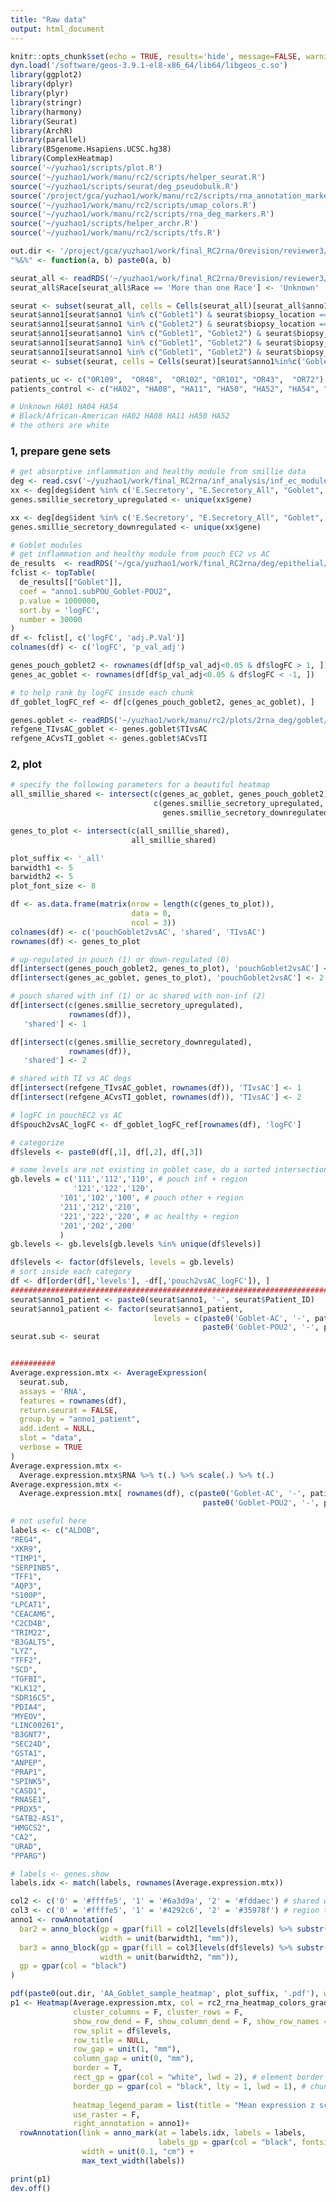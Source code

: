 ```yaml
---
title: "Raw data"
output: html_document
---
```


```r
knitr::opts_chunk$set(echo = TRUE, results='hide', message=FALSE, warning=FALSE, fig.height = 7, fig.width = 7)
dyn.load('/software/geos-3.9.1-el8-x86_64/lib64/libgeos_c.so')
library(ggplot2)
library(dplyr)
library(plyr)
library(stringr)
library(harmony)
library(Seurat)
library(ArchR)
library(parallel)
library(BSgenome.Hsapiens.UCSC.hg38)
library(ComplexHeatmap)
source('~/yuzhao1/scripts/plot.R')
source('~/yuzhao1/work/manu/rc2/scripts/helper_seurat.R')
source('~/yuzhao1/scripts/seurat/deg_pseudobulk.R')
source('/project/gca/yuzhao1/work/manu/rc2/scripts/rna_annotation_markers.R')
source('~/yuzhao1/work/manu/rc2/scripts/umap_colors.R')
source('~/yuzhao1/work/manu/rc2/scripts/rna_deg_markers.R')
source('~/yuzhao1/scripts/helper_archr.R')
source('~/yuzhao1/work/manu/rc2/scripts/tfs.R')

out.dir <- '/project/gca/yuzhao1/work/final_RC2rna/0revision/reviewer3/1control_ethnicity/plots_heatmap/'
"%&%" <- function(a, b) paste0(a, b)
```

```r
seurat_all <- readRDS('~/yuzhao1/work/final_RC2rna/0revision/reviewer3/1control_ethnicity/seurat_ipaa_and_all_controls.rds')
seurat_all$Race[seurat_all$Race == 'More than one Race'] <- 'Unknown'
```


```r
seurat <- subset(seurat_all, cells = Cells(seurat_all)[seurat_all$anno1 %in% c('Goblet1', 'Goblet2')])
seurat$anno1[seurat$anno1 %in% c("Goblet1") & seurat$biopsy_location =='POU'] <- 'Goblet-POU1'
seurat$anno1[seurat$anno1 %in% c("Goblet2") & seurat$biopsy_location =='POU'] <- 'Goblet-POU2'
seurat$anno1[seurat$anno1 %in% c("Goblet1", "Goblet2") & seurat$biopsy_location =='PP'] <- 'Goblet-PP'
seurat$anno1[seurat$anno1 %in% c("Goblet1", "Goblet2") & seurat$biopsy_location =='TI'] <- 'Goblet-TI'
seurat$anno1[seurat$anno1 %in% c("Goblet1", "Goblet2") & seurat$biopsy_location =='AC'] <- 'Goblet-AC'
seurat <- subset(seurat, cells = Cells(seurat)[seurat$anno1%in%c('Goblet-AC', 'Goblet-POU2')])

```

```r
patients_uc <- c("OR109",  "OR48",  "OR102", "OR101", "OR43",  "OR72")
patients_control <- c("HA02", "HA08", "HA11", "HA50", "HA52", "HA54", "HA01", "HA04", "HA07", "HA49", "HA51", "HA55", "HA62", "OR95")

# Unknown HA01 HA04 HA54
# Black/African-American HA02 HA08 HA11 HA50 HA52
# the others are white
```

### 1, prepare gene sets

```r
# get absorptive inflammation and healthy module from smillie data
deg <- read.csv('~/yuzhao1/work/final_RC2rna/inf_analysis/inf_ec_module.csv')
xx <- deg[deg$ident %in% c('E.Secretory', "E.Secretory_All", "Goblet", "Immature Goblet") & deg$log2fc > 1, ]
genes.smillie_secretory_upregulated <- unique(xx$gene)

xx <- deg[deg$ident %in% c('E.Secretory', "E.Secretory_All", "Goblet", "Immature Goblet") & deg$log2fc < -1, ]
genes.smillie_secretory_downregulated <- unique(xx$gene)
```


```r
# Goblet modules
# get inflammation and healthy module from pouch EC2 vs AC
de_results  <- readRDS('~/gca/yuzhao1/work/final_RC2rna/deg/epithelial/goblet/de_results_pou2vsAC_bulk.rds')
fclist <- topTable(
  de_results[["Goblet"]],
  coef = "anno1.subPOU_Goblet-POU2",
  p.value = 1000000,
  sort.by = 'logFC',
  number = 30000
)
df <- fclist[, c('logFC', 'adj.P.Val')]
colnames(df) <- c('logFC', 'p_val_adj')

genes_pouch_goblet2 <- rownames(df[df$p_val_adj<0.05 & df$logFC > 1, ])
genes_ac_goblet <- rownames(df[df$p_val_adj<0.05 & df$logFC < -1, ])

# to help rank by logFC inside each chunk
df_goblet_logFC_ref <- df[c(genes_pouch_goblet2, genes_ac_goblet), ]
```


```r
genes.goblet <- readRDS('~/yuzhao1/work/manu/rc2/plots/2rna_deg/goblet/genes_goblet.rds') 
refgene_TIvsAC_goblet <- genes.goblet$TIvsAC
refgene_ACvsTI_goblet <- genes.goblet$ACvsTI
```


### 2, plot 

```r
# specify the following parameters for a beautiful heatmap
all_smillie_shared <- intersect(c(genes_ac_goblet, genes_pouch_goblet2),
                                c(genes.smillie_secretory_upregulated,
                                  genes.smillie_secretory_downregulated))

genes_to_plot <- intersect(c(all_smillie_shared),
                           all_smillie_shared)

plot_suffix <- '_all'
barwidth1 <- 5
barwidth2 <- 5
plot_font_size <- 8
```


```r
df <- as.data.frame(matrix(nrow = length(c(genes_to_plot)),
                           data = 0,
                           ncol = 3))
colnames(df) <- c('pouchGoblet2vsAC', 'shared', 'TIvsAC')
rownames(df) <- genes_to_plot

# up-regulated in pouch (1) or down-regulated (0)
df[intersect(genes_pouch_goblet2, genes_to_plot), 'pouchGoblet2vsAC'] <- 1
df[intersect(genes_ac_goblet, genes_to_plot), 'pouchGoblet2vsAC'] <- 2

# pouch shared with inf (1) or ac shared with non-inf (2)
df[intersect(c(genes.smillie_secretory_upregulated),
             rownames(df)), 
   'shared'] <- 1

df[intersect(c(genes.smillie_secretory_downregulated),
             rownames(df)), 
   'shared'] <- 2

# shared with TI vs AC degs
df[intersect(refgene_TIvsAC_goblet, rownames(df)), 'TIvsAC'] <- 1 
df[intersect(refgene_ACvsTI_goblet, rownames(df)), 'TIvsAC'] <- 2

# logFC in pouchEC2 vs AC
df$pouch2vsAC_logFC <- df_goblet_logFC_ref[rownames(df), 'logFC']

# categorize
df$levels <- paste0(df[,1], df[,2], df[,3])

# some levels are not existing in goblet case, do a sorted intersection
gb.levels = c('111','112','110', # pouch inf + region
              '121','122','120',
           '101','102','100', # pouch other + region
           '211','212','210',
           '221','222','220', # ac healthy + region
           '201','202','200'
           )
gb.levels <- gb.levels[gb.levels %in% unique(df$levels)]

df$levels <- factor(df$levels, levels = gb.levels) 
# sort inside each category
df <- df[order(df[,'levels'], -df[,'pouch2vsAC_logFC']), ]
########################################################################
seurat$anno1_patient <- paste0(seurat$anno1, '-', seurat$Patient_ID)
seurat$anno1_patient <- factor(seurat$anno1_patient, 
                                levels = c(paste0('Goblet-AC', '-', patients_control),
                                           paste0('Goblet-POU2', '-', patients_uc)))
seurat.sub <- seurat


##########
Average.expression.mtx <- AverageExpression(
  seurat.sub,
  assays = 'RNA',
  features = rownames(df),
  return.seurat = FALSE,
  group.by = "anno1_patient",
  add.ident = NULL,
  slot = "data",
  verbose = TRUE
)
Average.expression.mtx <-
  Average.expression.mtx$RNA %>% t(.) %>% scale(.) %>% t(.)
Average.expression.mtx <-
  Average.expression.mtx[ rownames(df), c(paste0('Goblet-AC', '-', patients_control),
                                           paste0('Goblet-POU2', '-', patients_uc))]

# not useful here
labels <- c("ALDOB",
"REG4",
"XKR9",
"TIMP1",
"SERPINB5",
"TFF1",
"AQP3",
"S100P",
"LPCAT1",
"CEACAM6",
"C2CD4B",
"TRIM22",
"B3GALT5",
"LYZ",
"TFF2",
"SCD", 
"TGFBI", 
"KLK12", 
"SDR16C5", 
"PDIA4",  
"MYEOV",
"LINC00261", 
"B3GNT7",
"SEC24D",
"GSTA1",  
"ANPEP",  
"PRAP1",
"SPINK5",
"CASD1",
"RNASE1", 
"PRDX5",
"SATB2-AS1", 
"HMGCS2",
"CA2", 
"URAD",
"PPARG")

# labels <- genes.show
labels.idx <- match(labels, rownames(Average.expression.mtx))

col2 <- c('0' = '#ffffe5', '1' = '#6a3d9a', '2' = '#fddaec') # shared with smillie inflammed(1), healthy (2)
col3 <- c('0' = '#ffffe5', '1' = '#4292c6', '2' = '#35978f') # region ti (1) ac (2), other (0)
anno1 <- rowAnnotation(
  bar2 = anno_block(gp = gpar(fill = col2[levels(df$levels) %>% substr(., 2, 2)]),
                    width = unit(barwidth1, "mm")),
  bar3 = anno_block(gp = gpar(fill = col3[levels(df$levels) %>% substr(., 3, 3)]),
                    width = unit(barwidth2, "mm")),
  gp = gpar(col = "black")
)
```


```r
pdf(paste0(out.dir, 'AA_Goblet_sample_heatmap', plot_suffix, '.pdf'), width = 7, height = 7.5)
p1 <- Heatmap(Average.expression.mtx, col = rc2_rna_heatmap_colors_gradient1,
              cluster_columns = F, cluster_rows = F,
              show_row_dend = F, show_column_dend = F, show_row_names = F,
              row_split = df$levels,
              row_title = NULL,
              row_gap = unit(1, "mm"), 
              column_gap = unit(0, "mm"), 
              border = T,
              rect_gp = gpar(col = "white", lwd = 2), # element border in each rect chunk
              border_gp = gpar(col = "black", lty = 1, lwd = 1), # chunk border
              
              heatmap_legend_param = list(title = "Mean expression z score"),
              use_raster = F,
              right_annotation = anno1)+
  rowAnnotation(link = anno_mark(at = labels.idx, labels = labels, 
                                 labels_gp = gpar(col = "black", fontsize = plot_font_size)), 
                width = unit(0.1, "cm") + 
                max_text_width(labels))

print(p1)
dev.off()
```











